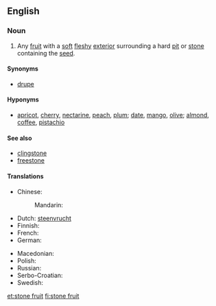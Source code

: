 {{wikipedia|Drupe}}
==English==

===Noun===
{{en-noun|sg=[[stone]] [[fruit]]}}

# Any [[fruit]] with a [[soft]] [[fleshy]] [[exterior]] surrounding a hard [[pit]] or [[stone]] containing the [[seed]].

====Synonyms====
* [[drupe]]

====Hyponyms====
* [[apricot]], [[cherry]], [[nectarine]], [[peach]], [[plum]]; [[date]], [[mango]], [[olive]]; [[almond]], [[coffee]], [[pistachio]]

====See also====
* [[clingstone]]
* [[freestone]]

====Translations====
{{trans-top|fruit with soft flesh and a hard pit}}
* Chinese:
*: Mandarin: {{t-|cmn|核果|tr=héguǒ|sc=Hani}}
* Dutch: [[steenvrucht]] {{f}}
* Finnish: {{t+|fi|luumarja}}
* French: {{t|fr|drupe|f}}
* German: {{t+|de|Steinfrucht|f}}
{{trans-mid}}
* Macedonian: {{t-|mk|јаткесто овошје|n|tr=játkesto óvošje|sc=Cyrl}}
* Polish: {{t-|pl|pestkowiec|m}}
* Russian: {{t+|ru|костянка|f|tr=kostjánka|sc=Cyrl}}
* Serbo-Croatian: {{t-|sh|koštunica|xs=Serbo-Croatian}}
* Swedish: {{t+|sv|stenfrukt|c}}
{{trans-bottom}}

[[et:stone fruit]]
[[fi:stone fruit]]
